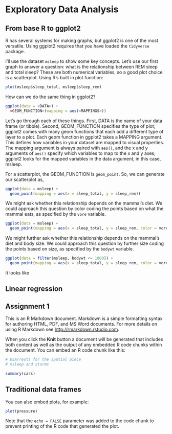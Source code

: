 # Exploratory Data Analysis

## From base R to ggplot2

R has several systems for making graphs, but ggplot2 is one of the most versatile. Using ggplot2 requires that you have loaded the <code>tidyverse</code> package.

I'll use the dataset <code>msleep</code> to show some key concepts. Let's use our first graph to answer a question: what is the relationship between REM sleep and total sleep? These are both numerical variables, so a good plot choice is a scatterplot. Using R's built in plot function:

```r
plot(msleep$sleep_total, msleep$sleep_rem)
```

How can we do the same thing in ggplot2?

```r
ggplot(data = <DATA>) + 
  <GEOM_FUNCTION>(mapping = aes(<MAPPINGS>))
```

Let's go through each of these things. First, DATA is the name of your data frame (or tibble). Second, GEOM_FUNCTION specifies the type of plot; ggplot2 comes with many geom functions that each add a different type of layer to a plot. Each geom function in ggplot2 takes a MAPPING argument. This defines how variables in your dataset are mapped to visual properties. The mapping argument is always paired with <code>aes()</code>, and the x and y arguments of <code>aes()</code> specify which variables to map to the x and y axes; ggplot2 looks for the mapped variables in the data argument, in this case, msleep.

For a scatterplot, the GEOM_FUNCTION is <code>geom_point</code>. So, we can generate our scatterplot as,

```r
ggplot(data = msleep) + 
  geom_point(mapping = aes(x = sleep_total, y = sleep_rem))
```

We might ask whether this relationship depends on the mammal's diet. We could approach this question by color coding the points based on what the mammal eats, as specified by the <code>vore</code> variable.

```r
ggplot(data = msleep) + 
  geom_point(mapping = aes(x = sleep_total, y = sleep_rem, color = vore))
```

We might further ask whether this relationship depends on the mammal's diet and body size. We could approach this question by further size coding the points based on size, as specified by the <code>bodywt</code> variable.

```r
ggplot(data = filter(msleep, bodywt <= 1000)) + 
  geom_point(mapping = aes(x = sleep_total, y = sleep_rem, color = vore, size = (bodywt)))
```

It looks like 

## Linear regression

## Assignment 1
This is an R Markdown document. Markdown is a simple formatting syntax for authoring HTML, PDF, and MS Word documents. For more details on using R Markdown see <http://rmarkdown.rstudio.com>.

When you click the **Knit** button a document will be generated that includes both content as well as the output of any embedded R code chunks within the document. You can embed an R code chunk like this:

```r
# USArrests for the spatial piece
# msleep and storms

summary(cars)
```

## Traditional data frames

You can also embed plots, for example:

```r
plot(pressure)
```

Note that the `echo = FALSE` parameter was added to the code chunk to prevent printing of the R code that generated the plot.
